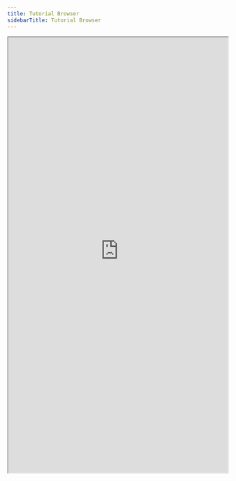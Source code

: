 ```yaml
---
title: Tutorial Browser
sidebarTitle: Tutorial Browser
---
```


<iframe
  src="https://vector-example-dashboard.vercel.app"
  width="100%"
  height="1000px"
  style={{ border: "0" }}
></iframe>
